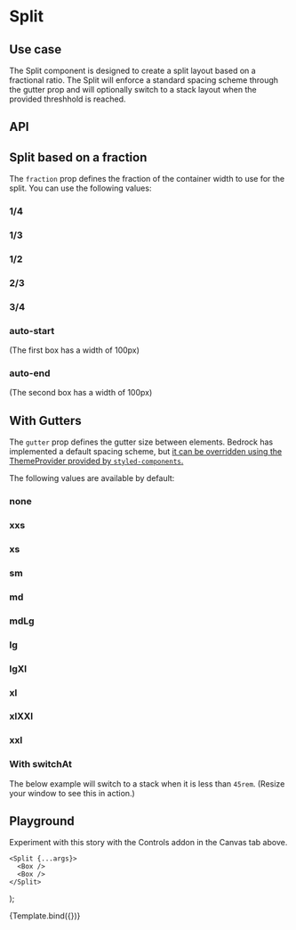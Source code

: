 

<Meta title="Components/Split" />

# Split

## Use case

The Split component is designed to create a split layout based on a fractional ratio. The Split will enforce a standard spacing scheme through the gutter prop and will optionally switch to a stack layout when the provided threshhold is reached.

## API

<Story name="API" argTypes={argTypes} />

<ArgsTable story="API" />

## Split based on a fraction

The `fraction` prop defines the fraction of the container width to use for the split. You can use the following values:

<Preview withToolbar>
  <Story name="Fraction">
    <h3>1/4</h3>
    <Split gutter="lg" fraction="1/4">
      <Box />
      <Box />
    </Split>
    <h3>1/3</h3>
    <Split gutter="lg" fraction="1/3">
      <Box />
      <Box />
    </Split>
    <h3>1/2</h3>
    <Split gutter="lg" fraction="1/2">
      <Box />
      <Box />
    </Split>
    <h3>2/3</h3>
    <Split gutter="lg" fraction="2/3">
      <Box />
      <Box />
    </Split>
    <h3>3/4</h3>
    <Split gutter="lg" fraction="3/4">
      <Box />
      <Box />
    </Split>
    <h3>auto-start</h3>
    <p>(The first box has a width of 100px)</p>
    <Split gutter="lg" fraction="auto-start">
      <Box />
      <Box />
    </Split>
    <h3>auto-end</h3>
    <p>(The second box has a width of 100px)</p>
    <Split gutter="lg" fraction="auto-end">
      <Box />
      <Box />
    </Split>
  </Story>
</Preview>

## With Gutters

The `gutter` prop defines the gutter size between elements. Bedrock has implemented a default spacing scheme, but [it can be overridden using the ThemeProvider provided by `styled-components`.](/docs/spacing--page#integrating-with-your-design-system)

The following values are available by default:

<Preview withToolbar>
  <Story name="With Gutters">
    <h3>none</h3>
    <Split gutter="none" fraction="1/2">
      <Box />
      <Box />
    </Split>
    <h3>xxs</h3>
    <Split gutter="xxs" fraction="1/2">
      <Box />
      <Box />
    </Split>
    <h3>xs</h3>
    <Split gutter="xs" fraction="1/2">
      <Box />
      <Box />
    </Split>
    <h3>sm</h3>
    <Split gutter="sm" fraction="1/2">
      <Box />
      <Box />
    </Split>
    <h3>md</h3>
    <Split gutter="md" fraction="1/2">
      <Box />
      <Box />
    </Split>
    <h3>mdLg</h3>
    <Split gutter="mdLg" fraction="1/2">
      <Box />
      <Box />
    </Split>
    <h3>lg</h3>
    <Split gutter="lg" fraction="1/2">
      <Box />
      <Box />
    </Split>
    <h3>lgXl</h3>
    <Split gutter="lgXl" fraction="1/2">
      <Box />
      <Box />
    </Split>
    <h3>xl</h3>
    <Split gutter="xl" fraction="1/2">
      <Box />
      <Box />
    </Split>
    <h3>xlXXl</h3>
    <Split gutter="xlXXl" fraction="1/2">
      <Box />
      <Box />
    </Split>
    <h3>xxl</h3>
    <Split gutter="xxl" fraction="1/2">
      <Box />
      <Box />
    </Split>
  </Story>
</Preview>

### With switchAt

The below example will switch to a stack when it is less than `45rem`. (Resize your window to see this in action.)

<Preview withToolbar>
  <Story name="With switchAt">
    <Split gutter="lg" fraction="1/2" switchAt="45rem">
      <Box />
      <Box />
    </Split>
  </Story>
</Preview>

## Playground

Experiment with this story with the Controls addon in the Canvas tab above.

    <Split {...args}>
      <Box />
      <Box />
    </Split>
);

<Canvas withToolbar>
  <Story
    name="Playground"
    argTypes={argTypes}
    args={{ fraction: "1/2", gutter: "lg", switchAt: "30rem" }}
  >
    {Template.bind({})}
  </Story>
</Canvas>

<ArgsTable story="Playground" />
